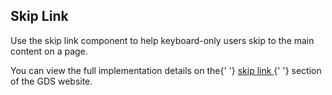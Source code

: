 
<Meta title="Components/SkipLink/Information" />

<h2>Skip Link</h2>

<p>
  Use the skip link component to help keyboard-only users skip to the main
  content on a page.
</p>

<p>
  You can view the full implementation details on the{' '}
  <a
    href="https://design-system.service.gov.uk/components/skip-link/"
    target="_blank"
    rel="noreferrer"
  >
    skip link
  </a>{' '}
  section of the GDS website.
</p>
